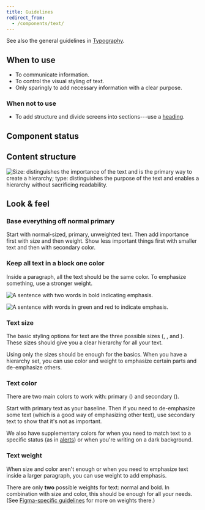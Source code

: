 ```yaml
---
title: Guidelines
redirect_from:
  - /components/text/
---
```


<ReactExample exampleId="Text-default" />

See also the general guidelines in [Typography](/foundation/typography/).

## When to use

- To communicate information.
- To control the visual styling of text.
- Only sparingly to add necessary information with a clear purpose.

### When not to use

- To add structure and divide screens into sections---use a [heading](/components/text/heading/).

## Component status

<ComponentStatus component="Text" />

## Content structure

![Size: distinguishes the importance of the text and is the primary way to create a hierarchy; type: distinguishes the purpose of the text and enables a hierarchy without sacrificing readability.](fileId:4QJZqvBvRrLu6t9mwObCkA;nodeId:210%3A0)

## Look & feel

### Base everything off normal primary

Start with normal-sized, primary, unweighted text.
Then add importance first with size and then weight.
Show less important things first with smaller text and then with secondary color.

### Keep all text in a block one color

Inside a paragraph, all the text should be the same color.
To emphasize something, use a stronger weight.

<Guideline type="do" title="Use one color">

![A sentence with two words in bold indicating emphasis.](fileId:fannvRpkOJK6uxxT33EKaa;nodeId:56%3A2)

![A sentence with words in green and red to indicate emphasis.](fileId:fannvRpkOJK6uxxT33EKaa;nodeId:56%3A1)

</Guideline>

### Text size

The basic styling options for text are the three possible sizes
(<InlineToken name="fontSizeTextSmall" alternateName />, <InlineToken name="fontSizeTextNormal" alternateName />,
and <InlineToken name="fontSizeTextLarge" alternateName />).
These sizes should give you a clear hierarchy for all your text.

<ReactExample exampleId="Text-sizes" />

Using only the sizes should be enough for the basics.
When you have a hierarchy set,
you can use color and weight to emphasize certain parts and de-emphasize others.

### Text color

There are two main colors to work with:
primary (<InlineToken name="colorTextPrimary" alternateName />)
and secondary (<InlineToken name="colorTextSecondary" alternateName />).

<ReactExample exampleId="Text-color" />

Start with primary text as your baseline.
Then if you need to de-emphasize some text (which is a good way of emphasizing other text),
use secondary text to show that it's not as important.

We also have supplementary colors
for when you need to match text to a specific status
(as in [alerts](/components/information/alert/#alert-types))
or when you're writing on a dark background.

<ReactExample exampleId="Text-color_supplementary" />

### Text weight

When size and color aren't enough
or when you need to emphasize text inside a larger paragraph,
you can use weight to add emphasis.

There are only **two** possible weights for text: normal and bold.
In combination with size and color, this should be enough for all your needs.
(See [Figma-specific guidelines](/components/text/text/figma/) for more on weights there.)

<ReactExample exampleId="Text-weight" />
